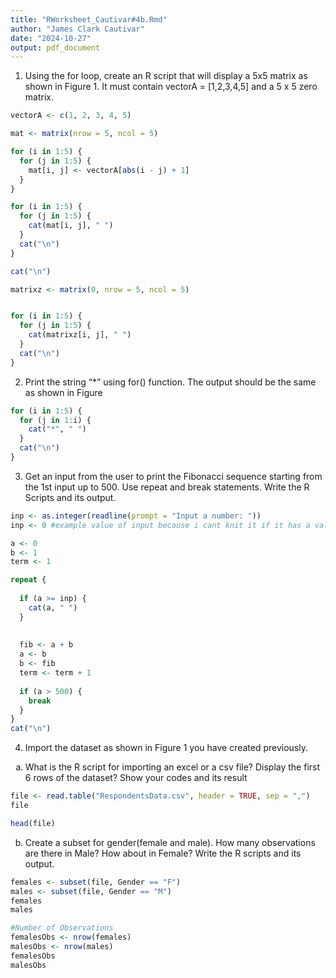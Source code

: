```yaml
---
title: "RWorksheet_Cautivar#4b.Rmd"
author: "James Clark Cautivar"
date: "2024-10-27"
output: pdf_document
---
```

1. Using the for loop, create an R script that will display a 5x5 matrix as shown in Figure 1. It must contain vectorA = [1,2,3,4,5] and a 5 x 5 zero matrix.
```r
vectorA <- c(1, 2, 3, 4, 5)

mat <- matrix(nrow = 5, ncol = 5)

for (i in 1:5) {
  for (j in 1:5) {
    mat[i, j] <- vectorA[abs(i - j) + 1]
  }
}

for (i in 1:5) {
  for (j in 1:5) {
    cat(mat[i, j], " ")
  }
  cat("\n")  
}

cat("\n")  

matrixz <- matrix(0, nrow = 5, ncol = 5)


for (i in 1:5) {
  for (j in 1:5) {
    cat(matrixz[i, j], " ")
  }
  cat("\n")  
}
```
2. Print the string "*" using for() function. The output should be the same as shown in Figure
```r
for (i in 1:5) {
  for (j in 1:i) {
    cat("*", " ")
  }
  cat("\n")  
}
```
3. Get an input from the user to print the Fibonacci sequence starting from the 1st input up to 500. Use repeat and break statements. Write the R Scripts and its output.
```r
inp <- as.integer(readline(prompt = "Input a number: "))
inp <- 0 #example value of input because i cant knit it if it has a value of NA

a <- 0
b <- 1
term <- 1

repeat {
  
  if (a >= inp) {
    cat(a, " ")  
  }
  
  
  fib <- a + b
  a <- b
  b <- fib
  term <- term + 1
  
  if (a > 500) {
    break
  }
}
cat("\n")  

```
4. Import the dataset as shown in Figure 1 you have created previously.
a. What is the R script for importing an excel or a csv file? Display the first 6 rows of the dataset? Show your codes and its result
```r
file <- read.table("RespondentsData.csv", header = TRUE, sep = ",")
file

head(file)
```
b. Create a subset for gender(female and male). How many observations are there in Male? How about in Female? Write the R scripts and its output.
```r
females <- subset(file, Gender == "F")
males <- subset(file, Gender == "M")
females 
males

#Number of Observations
femalesObs <- nrow(females)
malesObs <- nrow(males)
femalesObs
malesObs
```


